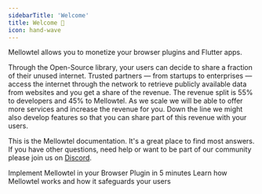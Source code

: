 ```yaml
---
sidebarTitle: 'Welcome'
title: Welcome 👋
icon: hand-wave
---
```


Mellowtel allows you to monetize your browser plugins and Flutter apps.

Through the Open-Source library, your users can decide to share a fraction of their unused internet. Trusted partners — from startups to enterprises — access the internet through the network to retrieve publicly available data from websites and you get a share of the revenue. The revenue split is 55% to developers and 45% to Mellowtel. As we scale we will be able to offer more services and increase the revenue for you.
Down the line we might also develop features so that you can share part of this revenue with your users.

This is the Mellowtel documentation. It's a great place to find most answers. If you have other questions, need help or want to be part of our community please join us on [Discord](https://discord.com/invite/txAZp4MSDe).

<CardGroup cols={2}>
    <Card title="Quickstart (5 minutes)" icon="rocket" href="/browser-plugins/quickstart">
        Implement Mellowtel in your Browser Plugin in 5 minutes
    </Card>
    <Card title="Learn Concepts" icon="graduation-cap" href="/concepts/user-experience">
        Learn how Mellowtel works and how it safeguards your users
    </Card>
</CardGroup>
